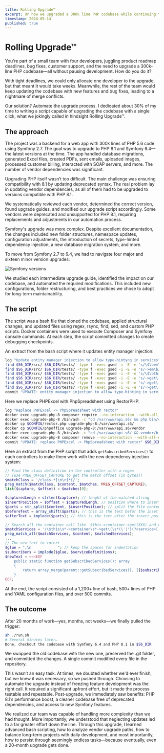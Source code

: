 ```yaml
---
title: Rolling Upgrade™
excerpt: Or how we upgraded a 300k line PHP codebase while continuing the development of new features and bug fixing.
timestamp: 2024-05-14
published: true
---
```



# Rolling Upgrade™

You're part of a small team with four developers, juggling product roadmap deadlines, bug fixes, customer support, and the need to upgrade a 300k-line PHP codebase—all without pausing development. How do you do it?

With tight deadlines, we could only allocate one developer to the upgrade, but that meant it would take weeks. Meanwhile, the rest of the team would keep updating the codebase with new features and bug fixes, leading to a nightmare of merge conflicts.

Our solution? Automate the upgrade process. I dedicated about 30% of my time to writing a script capable of upgrading the codebase with a single click, what we jokingly called in hindsight Rolling Upgrade™.

## The approach

The project was a backend for a web app with 300k lines of PHP 5.6 code using Symfony 2.7. The goal was to upgrade to PHP 8.1 and Symfony 6.4—the latest versions at the time. The app handled database migrations, generated Excel files, created PDFs, sent emails, uploaded images, processed customer billing, interacted with SOAP servers, and more. The number of vendor dependencies was significant.

Upgrading PHP itself wasn’t too difficult. The main challenge was ensuring compatibility with 8.1 by updating deprecated syntax. The real problem lay in updating vendor dependencies, as all of them had to be upgraded to versions compatible with PHP 8.1.

We systematically reviewed each vendor, determined the correct version, found upgrade guides, and modified our upgrade script accordingly. Some vendors were deprecated and unsupported for PHP 8.1, requiring replacements and adjustments in our automation process.

Symfony's upgrade was more complex. Despite excellent documentation, the changes included new folder structures, namespace updates, configuration adjustments, the introduction of secrets, type-hinted dependency injection, a new database migration system, and more.

To move from Symfony 2.7 to 6.4, we had to navigate four major and sixteen minor version upgrades:

<Image src={versionsSrc} alt="Symfony versions" />

We studied each intermediate upgrade guide, identified the impact on our codebase, and automated the required modifications. This included new configurations, folder restructuring, and best practices we chose to adopt for long-term maintainability.

## The script

The script was a bash file that cloned the codebase, applied structural changes, and updated files using regex, rsync, find, sed, and custom PHP scripts. Docker containers were used to execute Composer and Symfony console commands. At each step, the script committed changes to create debugging checkpoints.

An extract from the bash script where it updates entity manager injection:

```bash
log "Update entity manager injection to allow type-hintyng in services"
find $S6_DIR/src/ $S6_DIR/tests/ -type f -exec gsed -i -E -e 's/\$\bem\b/\$coreEm/g' {} +
find $S6_DIR/src/ $S6_DIR/tests/ -type f -exec gsed -i -E -e 's/->em\b/->coreEm/g' {} +
find $S6_DIR/src/ $S6_DIR/tests/ -type f -exec gsed -i -E -e 's/\$\bthis->em\b/\$this->coreEm/g' {} +
find $S6_DIR/src/ $S6_DIR/tests/ -type f -exec gsed -i -E -e 's/->get\("doctrine"\)->getManager\('"'"'access'"'"'\)/->get\('"'"'doctrine.orm.access_entity_manager'"'"'\)/g' {} +
find $S6_DIR/src/ $S6_DIR/tests/ -type f -exec gsed -i -E -e 's/->get\("doctrine"\)->getManager\('"'"'default'"'"'\)/->get\('"'"'doctrine.orm.core_entity_manager'"'"'\)/g' {} +
find $S6_DIR/src/ $S6_DIR/tests/ -type f -exec gsed -i -E -e 's/->get\('"'"'doctrine'"'"'\)->getManager\('"'"'default'"'"'\)/->get\('"'"'doctrine.orm.core_entity_manager'"'"'\)/g' {} +
commit "UPDATE: entity manager injection to allow type-hinting in services" $S6_DIR
```

Here we replace PHPExcel with PhpSpreadsheet using RectorPHP:

```bash
log "Replace PHPExcel -> PhpSpreadsheet with rector"
docker exec upgrade-php-8 composer require --no-interaction --with-all-dependencies --working-dir=/var/www/api.s6 --dev rector/rector rector/rector-phpoffice
docker exec upgrade-php-8 /bin/ash -c "cd /var/www/api.s6/ && php bin/console cache:pool:clear cache.global_clearer"
docker cp $CONFIG/rector.php upgrade-php-8:/var/www/api.s6/
docker cp $CONFIG/phpoffice upgrade-php-8:/var/www/api.s6/vendor
docker exec upgrade-php-8 /bin/ash -c "cd /var/www/api.s6/ && vendor/bin/rector process src"
docker exec upgrade-php-8 composer remove --no-interaction --with-all-dependencies --working-dir=/var/www/api.s6 --dev rector/rector rector/rector-phpoffice
commit "UPDATE: replace PHPExcel -> PhpSpreadsheet with rector" $S6_DIR
```

Here an extract from the PHP script that adds `getSubscribedServices()` to each controllers to make them work with the new dependency injection system:

```php
// Find the class definition in the controller with a regex
// (use PREG_OFFSET_CAPTURE to get the match offset (in bytes))
$matchClass = '/class.*[\n\r]*{/';
preg_match($matchClass, $content, $matches, PREG_OFFSET_CAPTURE);
list($capture, $offset) = $matches[0];

$capturedLengh = strlen($capture); // lenght of the matched string
$insertPosition = $offset + $capturedLengh; // position where to insert the text
$parts = str_split($content, $insertPosition); // split the file content in the insert position
$beforeText = array_shift($parts); // this is the text befor the inset position
$afterText = implode($parts); // this is the text after the insert position

// Search all the container call like  $this->container->get(XXX) and extract the asked services.
$matchServices = '/\$this\s*->container\s*->get\(\s*(\'|")(?<service>[.\-\w]*)(\'|")\s*\)/';
preg_match_all($matchServices, $content, $matchedServices);
...
// The new text to intert
$glue = ",\n            "; // keep the spaces for indentation
$subscribers = implode($glue, $serviceDefinitions);
$newText = <<<EOF
    public static function getSubscribedServices(): array
    {
        return array_merge(parent::getSubscribedServices(), [{$subscribers}]);
    }
EOF;
```

At the end, the script consisted of a 1,200+ line of bash, 500+ lines of PHP and YAML configuration files, and over 500 commits.

## The outcome

After 20 months of work—yes, months, not weeks—we finally pulled the trigger:

```bash
sh ./run.sh
# Several minutes later…
Done, checkout the codebase with Symfony 6.4 and PHP 8.1 in $S6_DIR
```

We swapped the old codebase with the new one, preserved the .git folder, and committed the changes. A single commit modified every file in the repository.

This wasn’t an easy task. At times, we doubted whether we'd ever finish, but we knew it was necessary, so we pushed through. Choosing to automate the upgrade instead of freezing feature development was the right call. It required a significant upfront effort, but it made the process testable and repeatable. Post-upgrade, we immediately saw benefits: PHP 8.1’s performance boost, a cleaner codebase free of deprecated dependencies, and access to new Symfony features.

We realized our team was capable of handling more complexity than we had thought. More importantly, we understood that neglecting updates led to a far greater effort down the line. Through this upgrade, I learned advanced bash scripting, how to analyze vendor upgrade paths, how to balance long-term projects with daily development, and most importantly, how to persist through seemingly endless tasks—because eventually, even a 20-month upgrade gets done.

